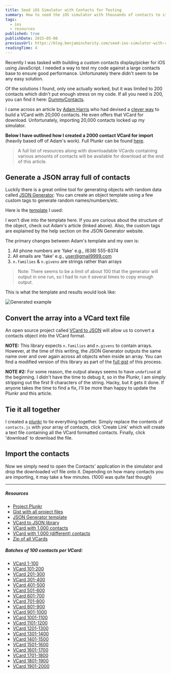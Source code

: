 ```yaml
---
title: Seed iOS Simulator with Contacts for Testing
summary: How to seed the iOS simulator with thousands of contacts to stress-test your hybrid app.
tags:
  - ios
  - resources
published: true
publishDate: 2015-05-08
previousUrl: https://blog.benjamincharity.com/seed-ios-simulator-with-contacts-for-testing/
readingTime: 4
---
```


Recently I was tasked with building a custom contacts display/picker for iOS using JavaScript. I needed a way to
test my code against a large contacts base to ensure good performance. Unfortunately there didn't seem to be any
easy solution.

Of the solutions I found, only one actually worked, but it was limited to 200 contacts which didn't put enough
stress on my code. If all you need is 200, you can find it here: [DummyContacts][dummy].

I came across an article by [Adam Harris][adam] who had devised a [clever way][20000] to build a VCard with 20,000
contacts. He even offers that VCard for download. Unfortunately, importing 20,000 contacts locked up my simulator.

**Below I have outlined how I created a 2000 contact VCard for import** (heavily based off of Adam's work). Full Plunkr
can be found [here][plunkr].

> A full list of resources along with downloadable VCards containing various amounts of contacts will be available
> for download at the end of this article.

## Generate a JSON array full of contacts

Luckily there is a great online tool for generating objects with random data called [JSON Generator][json]. You can
create an object template using a few custom tags to generate random names/numbers/etc.

Here is the [template][template] I used:

<script src="https://gist.github.com/benjamincharity/c295aea01a74b036fec0.js"></script>

I won't dive into the template here. If you are curious about the structure of the object, check out Adam's article
(linked above). Also, the custom tags are explained by the help section on the JSON Generator website.

The primary changes between Adam's template and my own is:

1. All phone numbers are 'fake' e.g., (638) 555-8374
2. All emails are 'fake' e.g., user@gmail9999.com
3. `n.families` & `n.givens` are strings rather than arrays

> Note: There seems to be a limit of about 100 that the generator will output in one run, so I had to run it several
> times to copy enough output.

This is what the template and results would look like:

![Generated example](/images/blog/generatorExample.png)

## Convert the array into a VCard text file

An open source project called [VCard to JSON][vcard] will allow us to convert a contacts object into the VCard format.

**NOTE:** This library expects `n.families` and `n.givens` to contain arrays. However, at the time of this writing,
the JSON Generator outputs the same name over and over again across all objects when inside an array. You can find a
modified version of this library as part of the [full gist][fullGist] of this process.

**NOTE #2:** For some reason, the output always seems to have `undefined` at the beginning. I didn't have the time
to debug it, so in the Plunkr, I am simply stripping out the first 9 characters of the string. Hacky, but it gets it
done. If anyone takes the time to find a fix, I'll be more than happy to update the Plunkr and this article.

## Tie it all together

I created a [plunkr][plunkr] to tie everything together. Simply replace the contents of `contacts.js` with your
array of contacts, click 'Create Link' which will create a text file containing all the VCard formatted contacts.
Finally, click 'download' to download the file.

## Import the contacts

Now we simply need to open the Contacts' application in the simulator and drop the downloaded vcf file onto it.
Depending on how many contacts you are importing, it may take a few minutes. (1000 was quite fast though)

---

##### Resources

- [Project Plunkr][plunkr]
- [Gist with all project files][fullGist]
- [JSON Generator template][template]
- [VCard to JSON library][vcard]
- [VCard with 1,000 contacts](https://cdn.benjamincharity.com/vcards/contacts0-1000.vcf)
- [VCard with 1,000 (different) contacts](https://cdn.benjamincharity.com/vcards/contacts1000-2000.vcf)
- [Zip of all VCards](https://cdn.benjamincharity.com/vcards/ContactsVCards.zip)

##### Batches of 100 contacts per VCard:

- [VCard 1-100](https://cdn.benjamincharity.com/vcards/contacts1-100.vcf)
- [VCard 101-200](https://cdn.benjamincharity.com/vcards/contacts101-200.vcf)
- [VCard 201-300](https://cdn.benjamincharity.com/vcards/contacts201-300.vcf)
- [VCard 301-400](https://cdn.benjamincharity.com/vcards/contacts301-400.vcf)
- [VCard 401-500](https://cdn.benjamincharity.com/vcards/contacts401-500.vcf)
- [VCard 501-600](https://cdn.benjamincharity.com/vcards/contacts501-600.vcf)
- [VCard 601-700](https://cdn.benjamincharity.com/vcards/contacts601-700.vcf)
- [VCard 701-800](https://cdn.benjamincharity.com/vcards/contacts701-800.vcf)
- [VCard 801-900](https://cdn.benjamincharity.com/vcards/contacts801-900.vcf)
- [VCard 901-1000](https://cdn.benjamincharity.com/vcards/contacts901-1000.vcf)
- [VCard 1001-1100](https://cdn.benjamincharity.com/vcards/contacts1001-1100.vcf)
- [VCard 1101-1200](https://cdn.benjamincharity.com/vcards/contacts1101-1200.vcf)
- [VCard 1201-1300](https://cdn.benjamincharity.com/vcards/contacts1201-1300.vcf)
- [VCard 1301-1400](https://cdn.benjamincharity.com/vcards/contacts1301-1400.vcf)
- [VCard 1401-1500](https://cdn.benjamincharity.com/vcards/contacts1401-1500.vcf)
- [VCard 1501-1600](https://cdn.benjamincharity.com/vcards/contacts1501-1600.vcf)
- [VCard 1601-1700](https://cdn.benjamincharity.com/vcards/contacts1601-1700.vcf)
- [VCard 1701-1800](https://cdn.benjamincharity.com/vcards/contacts1701-1800.vcf)
- [VCard 1801-1900](https://cdn.benjamincharity.com/vcards/contacts1801-1900.vcf)
- [VCard 1901-2000](https://cdn.benjamincharity.com/vcards/contacts1901-2000.vcf)

[plunkr]: https://plnkr.co/edit/0Q1gz3BLocaIFg2B0rVH?p=preview
[template]: https://gist.github.com/benjamincharity/c295aea01a74b036fec0
[fullGist]: https://gist.github.com/benjamincharity/ac35ac288552feee349a
[json]: https://next.json-generator.com/
[vcard]: https://github.com/andrewppace/vcard-json
[adam]: https://github.com/aharris88
[20000]: https://www.adamwadeharris.com/heres-how-i-created-20000-fake-contacts-on-the-iphone/
[dummy]: https://github.com/Janak-Nirmal/DummyContacts
